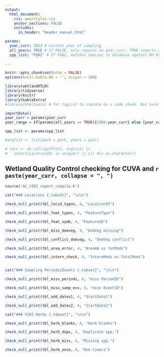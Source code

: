 ```yaml
---
output:
  html_document:
    css: www/styles.css
    anchor_sections: FALSE
    includes:
      in_header: "header_manual.html"

params:
  year_curr: 2023 # Current year of sampling
  all_years: TRUE # If FALSE, only reports on year_curr; TRUE reports on all years
  spp_list: "FQAI" # If FQAI, matches species in database against OH EPA spp. list. If DB, matches against tlu_WetlndSpeciesList 
  
---
```


```r
knitr::opts_chunk$set(echo = FALSE)
options(knitr.kable.NA = '', scipen = 100)
```

```r
library(wetlandHTLN)
library(tidyverse)
library(knitr)
library(kableExtra)
#library(htmltools) # for tagList to iterate on a code chunk. Not sure I'm going to need this yet.

importData()
year_curr = params$year_curr
year_range = if(params$all_years == TRUE){2008:year_curr} else {year_curr}

spp_list <- params$spp_list

#arglist <- list(park = park, years = year)

# locs <- do.call(getPlots, arglist) |>
#   select(LocationID) |> unique() |> c() #|> as.character()
```


Wetland Quality Control checking for CUVA and `r paste(year_curr, collapse = ", ")` {.tabset .tabset-pills}
---

```r
source('QC_VIBI_report_compile.R')
```

```r
cat("### Locations {.tabset}", "\n\n")

check_null_print(tbl_locid_typos, 4, "LocationID")

check_null_print(tbl_feat_typos, 4, "FeatureType")

check_null_print(tbl_feat_symb, 4, "FeatureID")

check_null_print(tbl_miss_domveg, 4, "DomVeg missing")

check_null_print(tbl_conflict_domveg, 4, "DomVeg conflict")

check_null_print(tbl_area_error, 4, "AreaHA vs TotMods")

check_null_print(tbl_intern_check, 4, "InternMods vs TotalMods")



```

```r
cat("### Sampling Periods/Events {.tabset}", "\n\n")

check_null_print(tbl_miss_periods, 4, "miss PeriodID")

check_null_print(tbl_miss_samp_evs, 4, "miss EventID")

check_null_print(tbl_odd_dates1, 4, "StartDate1")

check_null_print(tbl_odd_dates2, 4, "StartDate2")


```


```r
cat("### VIBI Herbs {.tabset}", "\n\n")

check_null_print(tbl_herb_blanks, 4, "Herb blanks")

check_null_print(tbl_herb_dups, 4, "Duplicate spp.")

check_null_print(tbl_herb_miss, 4, "Missing spp.")

check_null_print(tbl_herb_once, 4, "One-timers")
```


